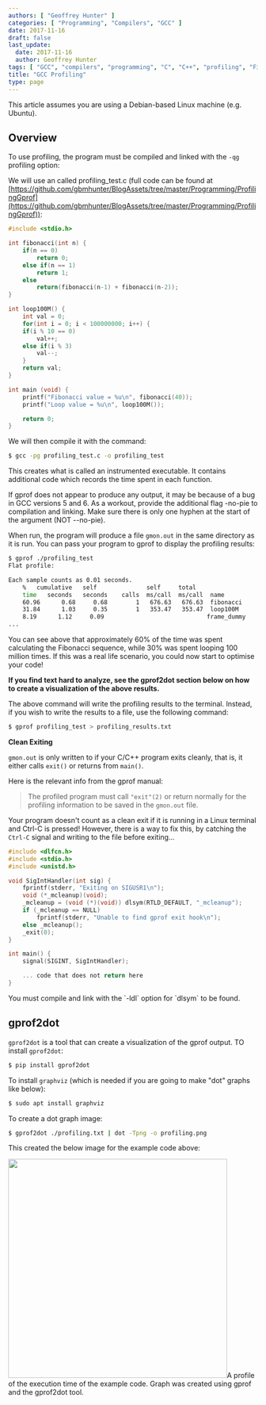 ```yaml
---
authors: [ "Geoffrey Hunter" ]
categories: [ "Programming", "Compilers", "GCC" ]
date: 2017-11-16
draft: false
last_update:
  date: 2017-11-16
  author: Geoffrey Hunter
tags: [ "GCC", "compilers", "programming", "C", "C++", "profiling", "Fibonacci", "gprof", "gprof2dot", "graphviz" ]
title: "GCC Profiling"
type: page
---
```



<Aside type="note">
This article assumes you are using a Debian-based Linux machine (e.g. Ubuntu).
</Aside>

## Overview

To use profiling, the program must be compiled and linked with the `-qg` profiling option:

We will use an called profiling_test.c (full code can be found at [https://github.com/gbmhunter/BlogAssets/tree/master/Programming/ProfilingGprof](https://github.com/gbmhunter/BlogAssets/tree/master/Programming/ProfilingGprof)):

```c
#include <stdio.h>

int fibonacci(int n) {
    if(n == 0)
        return 0;
    else if(n == 1)
        return 1;
    else
        return(fibonacci(n-1) + fibonacci(n-2));
} 

int loop100M() {
    int val = 0;
    for(int i = 0; i < 100000000; i++) {
    if(i % 10 == 0)
        val++;
    else if(i % 3)
        val--;
    }
    return val;
}

int main (void) {  
    printf("Fibonacci value = %u\n", fibonacci(40));          
    printf("Loop value = %u\n", loop100M());

    return 0;
}
```

We will then compile it with the command:

```sh    
$ gcc -pg profiling_test.c -o profiling_test
```

This creates what is called an instrumented executable. It contains additional code which records the time spent in each function.

<Aside type="caution">
If gprof does not appear to produce any output, it may be because of a bug in GCC versions 5 and 6. As a workout, provide the additional flag -no-pie to compilation and linking. Make sure there is only one hyphen at the start of the argument (NOT --no-pie).
</Aside>

When run, the program will produce a file `gmon.out` in the same directory as it is run. You can pass your program to gprof to display the profiling results:

```sh    
$ gprof ./profiling_test
Flat profile:

Each sample counts as 0.01 seconds.
    %   cumulative   self              self     total           
    time   seconds   seconds    calls  ms/call  ms/call  name    
    60.96      0.68     0.68        1   676.63   676.63  fibonacci
    31.84      1.03     0.35        1   353.47   353.47  loop100M
    8.19      1.12     0.09                             frame_dummy
...
```

You can see above that approximately 60% of the time was spent calculating the Fibonacci sequence, while 30% was spent looping 100 million times. If this was a real life scenario, you could now start to optimise your code!

**If you find text hard to analyze, see the gprof2dot section below on how to create a visualization of the above results.**

The above command will write the profiling results to the terminal. Instead, if you wish to write the results to a file, use the following command:

```sh    
$ gprof profiling_test > profiling_results.txt
```

**Clean Exiting**

`gmon.out` is only written to if your C/C++ program exits cleanly, that is, it either calls `exit()` or returns from `main()`.

Here is the relevant info from the gprof manual:

> The profiled program must call `"exit"(2)` or return normally for the profiling information to be saved in the `gmon.out` file.

Your program doesn't count as a clean exit if it is running in a Linux terminal and Ctrl-C is pressed! However, there is a way to fix this, by catching the `Ctrl-C` signal and writing to the file before exiting...

```c
#include <dlfcn.h>
#include <stdio.h>
#include <unistd.h>

void SigIntHandler(int sig) {
    fprintf(stderr, "Exiting on SIGUSR1\n");
    void (*_mcleanup)(void);
    _mcleanup = (void (*)(void)) dlsym(RTLD_DEFAULT, "_mcleanup");
    if (_mcleanup == NULL)
        fprintf(stderr, "Unable to find gprof exit hook\n");
    else _mcleanup();
    _exit(0);
}

int main() {
    signal(SIGINT, SigIntHandler);

    ... code that does not return here
}
```

<Aside type="note">
You must compile and link with the `-ldl` option for `dlsym` to be found.
</Aside>

## gprof2dot

`gprof2dot` is a tool that can create a visualization of the gprof output. TO install `gprof2dot`:

```sh    
$ pip install gprof2dot
```

To install `graphviz` (which is needed if you are going to make "dot" graphs like below):

```sh    
$ sudo apt install graphviz
```

To create a dot graph image:

```sh    
$ gprof2dot ./profiling.txt | dot -Tpng -o profiling.png
```

This created the below image for the example code above:


<Image src={gprof2dot_profiling_dot_graph} width="442px">A profile of the execution time of the example code. Graph was created using gprof and the gprof2dot tool.</Image>
